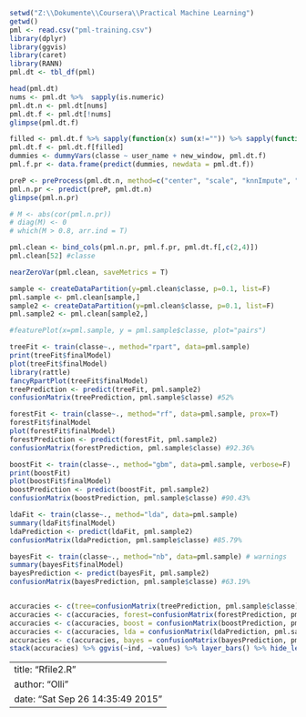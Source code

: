 
```r
setwd("Z:\\Dokumente\\Coursera\\Practical Machine Learning")
getwd()
pml <- read.csv("pml-training.csv")
library(dplyr)
library(ggvis)
library(caret)
library(RANN)
pml.dt <- tbl_df(pml)

head(pml.dt)
nums <- pml.dt %>%  sapply(is.numeric)
pml.dt.n <- pml.dt[nums]
pml.dt.f <- pml.dt[!nums]
glimpse(pml.dt.f)

filled <- pml.dt.f %>% sapply(function(x) sum(x!="")) %>% sapply(function(x) x>10000)
pml.dt.f <- pml.dt.f[filled]
dummies <- dummyVars(classe ~ user_name + new_window, pml.dt.f)
pml.f.pr <- data.frame(predict(dummies, newdata = pml.dt.f))

preP <- preProcess(pml.dt.n, method=c("center", "scale", "knnImpute", "pca"))
pml.n.pr <- predict(preP, pml.dt.n)
glimpse(pml.n.pr)

# M <- abs(cor(pml.n.pr))
# diag(M) <- 0
# which(M > 0.8, arr.ind = T)

pml.clean <- bind_cols(pml.n.pr, pml.f.pr, pml.dt.f[,c(2,4)])
pml.clean[52] #classe

nearZeroVar(pml.clean, saveMetrics = T)

sample <- createDataPartition(y=pml.clean$classe, p=0.1, list=F)
pml.sample <- pml.clean[sample,]
sample2 <- createDataPartition(y=pml.clean$classe, p=0.1, list=F)
pml.sample2 <- pml.clean[sample2,]

#featurePlot(x=pml.sample, y = pml.sample$classe, plot="pairs")

treeFit <- train(classe~., method="rpart", data=pml.sample)
print(treeFit$finalModel)      
plot(treeFit$finalModel)
library(rattle)
fancyRpartPlot(treeFit$finalModel)
treePrediction <- predict(treeFit, pml.sample2)
confusionMatrix(treePrediction, pml.sample$classe) #52%

forestFit <- train(classe~., method="rf", data=pml.sample, prox=T)
forestFit$finalModel
plot(forestFit$finalModel)
forestPrediction <- predict(forestFit, pml.sample2)
confusionMatrix(forestPrediction, pml.sample$classe) #92.36%

boostFit <- train(classe~., method="gbm", data=pml.sample, verbose=F)
print(boostFit)
plot(boostFit$finalModel)
boostPrediction <- predict(boostFit, pml.sample2)
confusionMatrix(boostPrediction, pml.sample$classe) #90.43%

ldaFit <- train(classe~., method="lda", data=pml.sample)
summary(ldaFit$finalModel)
ldaPrediction <- predict(ldaFit, pml.sample2)
confusionMatrix(ldaPrediction, pml.sample$classe) #85.79%

bayesFit <- train(classe~., method="nb", data=pml.sample) # warnings
summary(bayesFit$finalModel)
bayesPrediction <- predict(bayesFit, pml.sample2)
confusionMatrix(bayesPrediction, pml.sample$classe) #63.19%


accuracies <- c(tree=confusionMatrix(treePrediction, pml.sample$classe)$overall[1])
accuracies <- c(accuracies, forest=confusionMatrix(forestPrediction, pml.sample$classe)$overall[1])
accuracies <- c(accuracies, boost = confusionMatrix(boostPrediction, pml.sample$classe)$overall[1])
accuracies <- c(accuracies, lda = confusionMatrix(ldaPrediction, pml.sample$classe)$overall[1])
accuracies <- c(accuracies, bayes = confusionMatrix(bayesPrediction, pml.sample$classe)$overall[1])
stack(accuracies) %>% ggvis(~ind, ~values) %>% layer_bars() %>% hide_legend("fill") %>% add_axis(type="x", title="Method") %>% add_axis(type="y", title="Accuracy")
```


---
title: "Rfile2.R"
author: "Olli"
date: "Sat Sep 26 14:35:49 2015"
---
